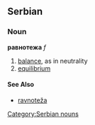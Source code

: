 ==Serbian==
===Noun===
'''равнотежа''' ''f''
[[Category:Serbian nouns]]
#[[balance]], as in neutrality
#[[equilibrium]]
====See Also====
*[[ravnoteža]]